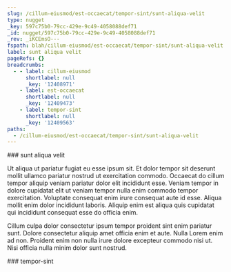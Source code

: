 ```yaml
---
slug: /cillum-eiusmod/est-occaecat/tempor-sint/sunt-aliqua-velit
type: nugget
_key: 597c75b0-79cc-429e-9c49-4058088def71
_id: nugget/597c75b0-79cc-429e-9c49-4058088def71
_rev: _iKCEmsO---
fspath: blah/cillum-eiusmod/est-occaecat/tempor-sint/sunt-aliqua-velit.md
label: sunt aliqua velit
pageRefs: {}
breadcrumbs:
  - - label: cillum-eiusmod
      shortlabel: null
      _key: '12408971'
    - label: est-occaecat
      shortlabel: null
      _key: '12409473'
    - label: tempor-sint
      shortlabel: null
      _key: '12409563'
paths:
  - /cillum-eiusmod/est-occaecat/tempor-sint/sunt-aliqua-velit
---
```


<NuggetArea>
<Nugget slug="/cillum-eiusmod/est-occaecat/tempor-sint/sunt-aliqua-velit" type="nugget" _key="597c75b0-79cc-429e-9c49-4058088def71" _id="nugget/597c75b0-79cc-429e-9c49-4058088def71" _rev="_iKCEmsO---" fspath="blah/cillum-eiusmod/est-occaecat/tempor-sint/sunt-aliqua-velit.md" label="sunt aliqua velit" paths="/cillum-eiusmod/est-occaecat/tempor-sint/sunt-aliqua-velit">
<NuggetBody>
### sunt aliqua velit

Ut aliqua ut pariatur fugiat eu esse ipsum sit. Et dolor tempor sit deserunt mollit ullamco pariatur nostrud ut exercitation commodo. Occaecat do cillum tempor aliquip veniam pariatur dolor elit incididunt esse. Veniam tempor in dolore cupidatat elit ut veniam tempor nulla enim commodo tempor exercitation. Voluptate consequat enim irure consequat aute id esse. Aliqua mollit enim dolor incididunt laboris. Aliquip enim est aliqua quis cupidatat qui incididunt consequat esse do officia enim.

Cillum culpa dolor consectetur ipsum tempor proident sint enim pariatur sunt. Dolore consectetur aliquip amet officia enim et aute. Nulla Lorem enim ad non. Proident enim non nulla irure dolore excepteur commodo nisi ut. Nisi officia nulla minim dolor sunt nostrud.

</NuggetBody>
<Breadcrumbs>
<Crumbs>
<Crumb _key="12408971" label="cillum-eiusmod" /><Crumb _key="12409473" label="est-occaecat" /><Crumb _key="12409563" label="tempor-sint" />
</Crumbs>
</Breadcrumbs>
</Nugget>

<NuggetsInbound>
</NuggetsInbound>
<NuggetsOutbound>
</NuggetsOutbound>
</NuggetArea>
<PassagesInbound>
<Passage direction="inbound" type="passage" _key="12409563" _id="passage/12409563" _rev="_iKCEmsK---" label="tempor-sint" passage="tempor-sint" fspath="blah/cillum-eiusmod/est-occaecat/tempor-sint" paths="/cillum-eiusmod/est-occaecat/tempor-sint" slug="/cillum-eiusmod/est-occaecat/tempor-sint">
<NuggetBody>
### tempor-sint

</NuggetBody>
<Breadcrumbs>
<Crumbs>
<Crumb _key="12408971" label="cillum-eiusmod" /><Crumb _key="12409473" label="est-occaecat" />
</Crumbs>
</Breadcrumbs>
</Passage>

</PassagesInbound>
<PassagesOutbound>
</PassagesOutbound>